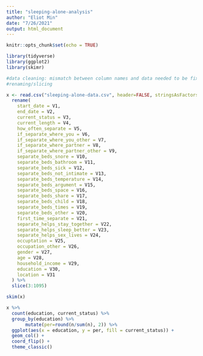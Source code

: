 ```yaml
---
title: "sleeping-alone-analysis"
author: "Eliot Min"
date: "7/26/2021"
output: html_document
---
```


```r
knitr::opts_chunk$set(echo = TRUE)

library(tidyverse)
library(ggplot2)
library(skimr)


```


```r

#data cleaning: mismatch between column names and data needed to be fixed by
#renaming/slicing

x <- read.csv("sleeping-alone-data.csv", header=FALSE, stringsAsFactors=FALSE, fileEncoding="latin1") %>%
  rename(
    start_date = V1,
    end_date = V2,
    current_status = V3,
    current_length = V4,
    how_often_separate = V5,
    if_separate_where_you = V6,
    if_separate_where_you_other = V7,
    if_separate_where_partner = V8,
    if_separate_where_partner_other = V9,
    separate_beds_snore = V10,
    separate_beds_bathroom = V11,
    separate_beds_sick = V12,
    separate_beds_not_intimate = V13,
    separate_beds_temperature = V14,
    separate_beds_argument = V15,
    separate_beds_space = V16,
    separate_beds_share = V17,
    separate_beds_child = V18,
    separate_beds_times = V19,
    separate_beds_other = V20,
    first_time_separate = V21,
    separate_helps_stay_together = V22,
    separate_helps_sleep_better = V23,
    separate_helps_sex_lives = V24,
    occuptation = V25,
    occupation_other = V26,
    gender = V27,
    age = V28,
    household_income = V29,
    education = V30,
    location = V31
  ) %>%
  slice(3:1095)

```

```r

skim(x)

```

  
```r

x %>%
  count(education, current_status) %>% 
  group_by(education) %>%
       mutate(per=round(n/sum(n), 2)) %>%
  ggplot(aes(x = education, y = per, fill = current_status)) + 
  geom_col() +
  coord_flip() +
  theme_classic()

```
  

